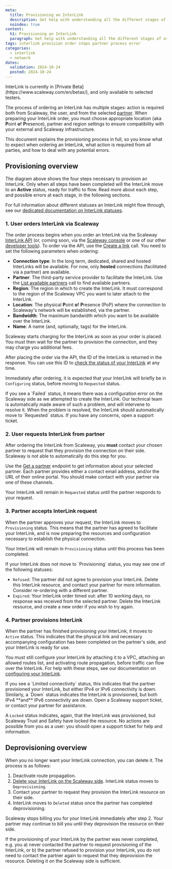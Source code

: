 ```yaml
---
meta:
  title: Provisioning an InterLink
  description: Get help with understanding all the different stages of ordering and provisioning a Scaleway InterLink, from placing the initial order, to dealing with error messages, and deleting the resource if no longer needed.
  noindex: true
content:
  h1: Provisioning an InterLink
  paragraph: Get help with understanding all the different stages of ordering and provisioning a Scaleway InterLink, from placing the initial order, to dealing with error messages, and deleting the resource if no longer needed.
tags: interlink provision order steps partner process error
categories: 
  - interlink
  - network
dates:
  validation: 2024-10-24
  posted: 2024-10-24
---
```


<Message type="important">
InterLink is currently in [Private Beta](https://www.scaleway.com/en/betas/), and only available to selected testers.
</Message>

The process of ordering an InterLink has multiple stages: action is required both from Scaleway, the user, and from the selected [partner](/network/interlink/concepts/#partner). When preparing your InterLink order, you must choose appropriate location (aka **P**oint **o**f **P**resence), partner and region settings to ensure compatibility with your external and Scaleway infrastructure.

<Lightbox src="scaleway-interlink-diag-tech.webp" alt="Diagram of Scaleway’s network architecture for connecting customer infrastructure via a partner using a hosted InterLink. On the left, Scaleway’s PAR region includes a VPC with an InterLink and vRouter connected to the PAR backbone. This links to a Point of Presence (PoP) in Paris (TH2), where both Scaleway and partner routers are located. The partner’s infrastructure connects the Paris PoP to a customer or partner PoP, such as in Marseille. The customer PoP has a partner router and a customer router connected through an MMR (Meet-Me Room). The setup supports either on-premises customer infrastructure via last-mile connection or hosted customer infrastructure in the partner’s data center" />

This document explains the provisioning process in full, so you know what to expect when ordering an InterLink, what action is required from all parties, and how to deal with any potential errors.

## Provisioning overview

<Lightbox src="scaleway-interlink-ordering.webp" alt="A four step flow chart shows the following steps: 1. User orders InterLink via Scaleway, 2. User requests InterLink from partner, 3. Partner accepts InterLink request, 4. Partner provisions InterLink." />

The diagram above shows the four steps necessary to provision an InterLink. Only when all steps have been completed will the InterLink move to an **Active** status, ready for traffic to flow. Read more about each step, and possible errors at each stage, in the following sections.

For full information about different statuses an InterLink might flow through, see our [dedicated documentation on InterLink statuses](/network/interlink/reference-content/statuses/).

### 1. User orders InterLink via Scaleway

The order process begins when you order an InterLink via the Scaleway [InterLink API](https://www.scaleway.com/en/developers/api/interlink/) (or, coming soon, via the [Scaleway console](https://console.scaleway.com/) or one of our other [developer tools](https://www.scaleway.com/en/developers/)). To order via the API, use the [Create a link](https://www.scaleway.com/en/developers/api/interlink/#path-links-create-a-link) call. You need to set the following parameters when ordering:

- **Connection type**: In the long term, dedicated, shared and hosted InterLinks will be available. For now, only **hosted** connections (facilitated via a partner) are available.
- **Partner**: The third-party service provider to facilitate the InterLink. Use the [List available partners](https://www.scaleway.com/en/developers/api/interlink/#path-partners-list-available-partners) call to find available partners.
- **Region**: The region in which to create the InterLink. It must correspond to the region of the Scaleway VPC you want to later attach to the InterLink.
- **Location**: The physical **P**oint **o**f **P**resence (PoP) where the connection to Scaleway's network will be established, via the partner.
- **Bandwidth**: The maximum bandwidth which you want to be available over the InterLink.
- **Name**: A name (and, optionally, tags) for the InterLink.

<Message type="tip">
Scaleway starts charging for the InterLink as soon as your order is placed. You must then wait for the partner to provision the connection, and they may charge you additional fees.
</Message>

After placing the order via the API, the ID of the InterLink is returned in the response. You can use this ID to [check the status of your InterLink](https://www.scaleway.com/en/developers/api/interlink/#path-links-get-a-link) at any time.

Immediately after ordering, it is expected that your InterLInk will briefly be in `Configuring` status, before moving to `Requested` status. 

<Message type="important">
If you see a `Failed` status, it means there was a configuration error on the Scaleway side as we attempted to create the InterLink. Our technical team is automatically made aware of such a problem, and will intervene to resolve it. When the problem is resolved, the InterLink should automatically move to `Requested` status. If you have any concerns, open a support ticket.
</Message>

### 2. User requests InterLink from partner

After ordering the InterLink from Scaleway, you **must** contact your chosen partner to request that they provision the connection on their side. Scaleway is not able to automatically do this step for you.

Use the [Get a partner](https://www.scaleway.com/en/developers/api/interlink/#path-partners-get-a-partner) endpoint to get information about your selected partner. Each partner provides either a contact email address, and/or the URL of their online portal. You should make contact with your partner via one of these channels.

Your InterLink will remain in `Requested` status until the partner responds to your request.

### 3. Partner accepts InterLink request

When the partner approves your request, the InterLink moves to `Provisioning` status. This means that the partner has agreed to facilitate your InterLink, and is now preparing the resources and configuration necessary to establish the physical connection. 

Your InterLink will remain in `Provisioning` status until this process has been completed.

<Message type="important">
If your InterLink does not move to `Provisioning` status, you may see one of the following statuses:

- `Refused`: The partner did not agree to provision your InterLink. Delete this InterLink resource, and contact your partner for more information. Consider re-ordering with a different partner.
- `Expired`: Your InterLink order timed out: after 10 working days, no response was received from the selected partner. Delete the InterLink resource, and create a new order if you wish to try again.
</Message>

### 4. Partner provisions InterLink

When the partner has finished provisioning your InterLink, it moves to `Active` status. This indicates that the physical link and necessary accompanying configuration has been completed on the partner's side, and your InterLink is ready for use.

You must still configure your InterLink by attaching it to a VPC, attaching an allowed routes list, and activating route propagation, before traffic can flow over the InterLink. For help with these steps, see our documentation on [configuring your InterLink](/network/interlink/reference-content/configuring/).

<Message type="important">
If you see a `Limited connectivity` status, this indicates that the partner provisioned your InterLink, but either IPv4 or IPv6 connectivity is down. Similarly, a `Down` status indicates the InterLink is provisioned, but both IPv4 **and** IPv6 connectivity are down. Open a Scaleway support ticket, or contact your partner for assistance.

A `Locked` status indicates, again, that the InterLink was provisioned, but Scaleway Trust and Safety have locked the resource. No actions are possible from you as a user: you should open a support ticket for help and information.
</Message>

## Deprovisioning overview

When you no longer want your InterLink connection, you can delete it. The process is as follows:

1. Deactivate route propagation.
2. [Delete your InterLink on the Scaleway side](https://www.scaleway.com/en/developers/api/interlink/#path-links-delete-a-link). InterLink status moves to `Deprovisioning`.
3. Contact your partner to request they provision the InterLink resource on their side.
4. InterLink moves to `Deleted` status once the partner has completed deprovisioning.

Scaleway stops billing you for your InterLink immediately after step 2. Your partner may continue to bill you until they deprovision the resource on their side.

<Message type="note">
If the provisioning of your InterLink by the partner was never completed, e.g. you a) never contacted the partner to request provisioning of the InterLink, or b) the partner refused to provision your InterLink, you do not need to contact the partner again to request that they deprovision the resource. Deleting it on the Scaleway side is sufficient.
</Message>




